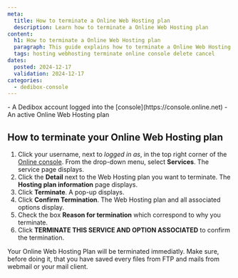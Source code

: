 ```yaml
---
meta:
  title: How to terminate a Online Web Hosting plan
  description: Learn how to terminate a Online Web Hosting plan
content:
  h1: How to terminate a Online Web Hosting plan 
  paragraph: This guide explains how to terminate a Online Web Hosting plan
  tags: hosting webhosting terminate online console delete cancel
dates:
  posted: 2024-12-17
  validation: 2024-12-17
categories:
  - dedibox-console
---
```

<Macro id="requirements" />
- A Dedibox account logged into the [console](https://console.online.net)
- An active Online Web Hosting plan

## How to terminate your Online Web Hosting plan
1. Click your username, next to _logged in as_, in the top right corner of the [Online console](https://console.online.net/). From the drop-down menu, select **Services**. The service page displays.
2. Click the **Detail** next to the Web Hosting plan you want to terminate. The **Hosting plan information** page displays.
3. Click **Terminate**. A pop-up displays.
4. Click **Confirm Termination**. The Web Hosting plan and all associated options display.
5. Check the box **Reason for termination** which correspond to why you terminate. 
6. Click **TERMINATE THIS SERVICE AND OPTION ASSOCIATED** to confirm the termination.

<Message type="important">
Your Online Web Hosting Plan will be terminated immediatly.
Make sure, before doing it, that you have saved every files from FTP and mails from webmail or your mail client.
</Message>
